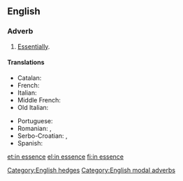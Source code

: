 ==English==

===Adverb===
{{en-adv|head=[[in]] [[essence]]|-}}

# [[essentially|Essentially]].

====Translations====
{{trans-top|essentially}}
* Catalan: {{t|ca|en essència}}
* French: {{t|fr|en essence}}
* Italian: {{t|it|in essenza}}
* Middle French: {{t|frm|en essence}}
* Old Italian: {{t|roa-ptg|in essenza}}
{{trans-mid}}
* Portuguese: {{t|pt|em essência}}
* Romanian: {{t|ro|esențial}}, {{t|ro|în esență}}
* Serbo-Croatian: {{t|sh|u biti}}, {{t|sh|u suštini}}
* Spanish: {{t|es|en esencia}}
{{trans-bottom}}

[[Category:English hedges]]
[[Category:English modal adverbs]]

[[et:in essence]]
[[el:in essence]]
[[fi:in essence]]